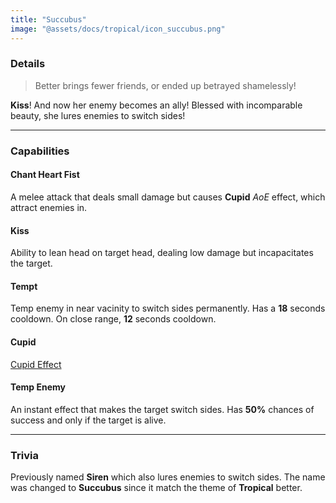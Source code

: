```yaml
---
title: "Succubus"
image: "@assets/docs/tropical/icon_succubus.png"
---
```


### Details

> Better brings fewer friends, or ended up betrayed shamelessly!

**Kiss**! And now her enemy becomes an ally! Blessed with incomparable beauty, she lures enemies to switch sides!

---

### Capabilities

<Tabs client:load>

<Tab name="Main Attack">

#### Chant Heart Fist

A melee attack that deals small damage but causes **Cupid** *AoE* effect, which attract enemies in.

</Tab>

<Tab name="Ability">

#### Kiss

Ability to lean head on target head, dealing low damage but incapacitates the target.

#### Tempt

Temp enemy in near vacinity to switch sides permanently. Has a **18** seconds cooldown. On close range, **12** seconds cooldown.

</Tab>

<Tab name="Effects">

#### Cupid

[Cupid Effect](https://totally-accurate-battle-simulator.fandom.com/wiki/Heart_Bow)

#### Temp Enemy

An instant effect that makes the target switch sides. Has **50%** chances of success and only if the target is alive.

</Tab>

</Tabs>

---

### Trivia

<Accordion client:load title="Past Unit?">

Previously named **Siren** which also lures enemies to switch sides. The name was changed to **Succubus** since it match the theme of **Tropical** better.

</Accordion>
